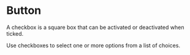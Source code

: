 

<Meta of={ButtonStories} />

# Button

A checkbox is a square box that can be activated or deactivated when ticked.

Use checkboxes to select one or more options from a list of choices.

<Controls />